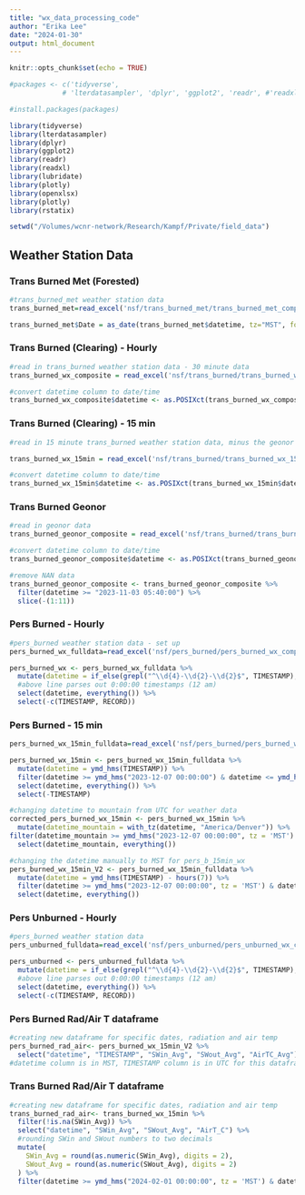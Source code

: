 ```yaml
---
title: "wx_data_processing_code"
author: "Erika Lee"
date: "2024-01-30"
output: html_document
---
```


```r
knitr::opts_chunk$set(echo = TRUE)
```

```r
#packages <- c('tidyverse',
             # 'lterdatasampler', 'dplyr', 'ggplot2', 'readr', #'readxl', 'lubridate', 'plotly', 'openxlsx', 'plotly')

#install.packages(packages)

library(tidyverse)
library(lterdatasampler)
library(dplyr)
library(ggplot2)
library(readr)
library(readxl)
library(lubridate)
library(plotly)
library(openxlsx)
library(plotly)
library(rstatix)

setwd("/Volumes/wcnr-network/Research/Kampf/Private/field_data")
```

## Weather Station Data

### Trans Burned Met (Forested)

```r
#trans_burned_met weather station data
trans_burned_met=read_excel('nsf/trans_burned_met/trans_burned_met_composite.xlsx')

trans_burned_met$Date = as_date(trans_burned_met$datetime, tz="MST", format="%m/%d/%Y %H:%M")
```

### Trans Burned (Clearing) - Hourly

```r
#read in trans_burned weather station data - 30 minute data
trans_burned_wx_composite = read_excel('nsf/trans_burned/trans_burned_wx_composite.xlsx')

#convert datetime column to date/time
trans_burned_wx_composite$datetime <- as.POSIXct(trans_burned_wx_composite$datetime, tz = "MST", format = "%m/%d/%Y %H:%M")
```

### Trans Burned (Clearing) - 15 min

```r
#read in 15 minute trans_burned weather station data, minus the geonor data

trans_burned_wx_15min = read_excel('nsf/trans_burned/trans_burned_wx_15min.xlsx')

#convert datetime column to date/time
trans_burned_wx_15min$datetime <- as.POSIXct(trans_burned_wx_15min$datetime, tz = "MST", format = "%m/%d/%Y %H:%M")
```

### Trans Burned Geonor

```r
#read in geonor data
trans_burned_geonor_composite = read_excel('nsf/trans_burned/trans_burned_geonor_composite.xlsx')

#convert datetime column to date/time
trans_burned_geonor_composite$datetime <- as.POSIXct(trans_burned_geonor_composite$datetime, tz = "MST", format = "%m/%d/%Y %H:%M")

#remove NAN data
trans_burned_geonor_composite <- trans_burned_geonor_composite %>%
  filter(datetime >= "2023-11-03 05:40:00") %>%
  slice(-(1:11))
```

### Pers Burned - Hourly

```r
#pers_burned weather station data - set up
pers_burned_wx_fulldata=read_excel('nsf/pers_burned/pers_burned_wx_composite.xlsx')

pers_burned_wx <- pers_burned_wx_fulldata %>%
  mutate(datetime = if_else(grepl("^\\d{4}-\\d{2}-\\d{2}$", TIMESTAMP), ymd(TIMESTAMP), ymd_hms(TIMESTAMP))) %>%
  #above line parses out 0:00:00 timestamps (12 am)
  select(datetime, everything()) %>%
  select(-c(TIMESTAMP, RECORD))
```

### Pers Burned - 15 min

```r
pers_burned_wx_15min_fulldata=read_excel('nsf/pers_burned/pers_burned_wx_15min_composite.xlsx')

pers_burned_wx_15min <- pers_burned_wx_15min_fulldata %>%
  mutate(datetime = ymd_hms(TIMESTAMP)) %>%
  filter(datetime >= ymd_hms("2023-12-07 00:00:00") & datetime <= ymd_hms("2024-01-21 00:00:00")) %>%
  select(datetime, everything()) %>%
  select(-TIMESTAMP)

#changing datetime to mountain from UTC for weather data
corrected_pers_burned_wx_15min <- pers_burned_wx_15min %>%
  mutate(datetime_mountain = with_tz(datetime, "America/Denver")) %>%
filter(datetime_mountain >= ymd_hms("2023-12-07 00:00:00", tz = 'MST') & datetime_mountain <= ymd_hms("2024-01-10 00:00:00", tz='MST')) %>%
  select(datetime_mountain, everything())

#changing the datetime manually to MST for pers_b_15min_wx
pers_burned_wx_15min_V2 <- pers_burned_wx_15min_fulldata %>%
  mutate(datetime = ymd_hms(TIMESTAMP) - hours(7)) %>%
  filter(datetime >= ymd_hms("2023-12-07 00:00:00", tz = 'MST') & datetime <= ymd_hms("2024-01-21 00:00:00", tz = 'MST')) %>%
  select(datetime, everything())
```

### Pers Unburned - Hourly

```r
#pers_burned weather station data
pers_unburned_fulldata=read_excel('nsf/pers_unburned/pers_unburned_wx_composite.xlsx')

pers_unburned <- pers_unburned_fulldata %>%
  mutate(datetime = if_else(grepl("^\\d{4}-\\d{2}-\\d{2}$", TIMESTAMP), ymd(TIMESTAMP), ymd_hms(TIMESTAMP))) %>%
  #above line parses out 0:00:00 timestamps (12 am)
  select(datetime, everything()) %>%
  select(-c(TIMESTAMP, RECORD))
```

### Pers Burned Rad/Air T dataframe

```r
#creating new dataframe for specific dates, radiation and air temp
pers_burned_rad_air<- pers_burned_wx_15min_V2 %>%
  select("datetime", "TIMESTAMP", "SWin_Avg", "SWout_Avg", "AirTC_Avg")
#datetime column is in MST, TIMESTAMP column is in UTC for this dataframe
```

### Trans Burned Rad/Air T dataframe

```r
#creating new dataframe for specific dates, radiation and air temp
trans_burned_rad_air<- trans_burned_wx_15min %>%
  filter(!is.na(SWin_Avg)) %>%
  select("datetime", "SWin_Avg", "SWout_Avg", "AirT_C") %>%
  #rounding SWin and SWout numbers to two decimals
  mutate(
    SWin_Avg = round(as.numeric(SWin_Avg), digits = 2),
    SWout_Avg = round(as.numeric(SWout_Avg), digits = 2)
  ) %>%
  filter(datetime >= ymd_hms("2024-02-01 00:00:00", tz = 'MST') & datetime <= ymd_hms("2024-02-19 00:00:00", tz = 'MST'))
```
